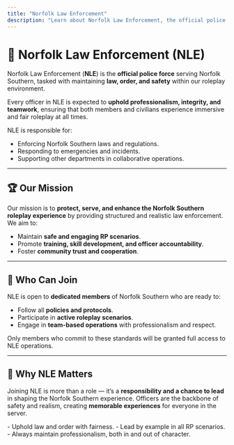 ```yaml
---
title: "Norfolk Law Enforcement"
description: "Learn about Norfolk Law Enforcement, the official police force of Norfolk Southern, and what they stand for."
---
```


# 🚨 Norfolk Law Enforcement (NLE)

Norfolk Law Enforcement (**NLE**) is the **official police force** serving Norfolk Southern, tasked with maintaining **law, order, and safety** within our roleplay environment.

Every officer in NLE is expected to **uphold professionalism, integrity, and teamwork**, ensuring that both members and civilians experience immersive and fair roleplay at all times.

<Info>
  NLE is responsible for:

  - Enforcing Norfolk Southern laws and regulations.
  - Responding to emergencies and incidents.
  - Supporting other departments in collaborative operations.
</Info>

---

## 🏆 Our Mission

Our mission is to **protect, serve, and enhance the Norfolk Southern roleplay experience** by providing structured and realistic law enforcement. We aim to:

- Maintain **safe and engaging RP scenarios**.
- Promote **training, skill development, and officer accountability**.
- Foster **community trust and cooperation**.

---

## 👮 Who Can Join

NLE is open to **dedicated members** of Norfolk Southern who are ready to:

- Follow all **policies and protocols**.
- Participate in **active roleplay scenarios**.
- Engage in **team-based operations** with professionalism and respect.

<Warning>
  Only members who commit to these standards will be granted full access to NLE operations.
</Warning>

---

## 📌 Why NLE Matters

Joining NLE is more than a role — it’s a **responsibility and a chance to lead** in shaping the Norfolk Southern experience. Officers are the backbone of safety and realism, creating **memorable experiences** for everyone in the server.

<Check>
  - Uphold law and order with fairness.
  - Lead by example in all RP scenarios.
  - Always maintain professionalism, both in and out of character.
</Check>